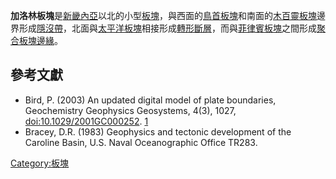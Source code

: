 {{Infobox tectonic plate
| image = File:CarolinePlate.png
| alt = 加洛林板塊
| type = [[板塊列表#次要板塊|次要板塊]]
| area = {{convert|1,700,000|km2|sqmi|abbr=off}}<ref>{{Cite web
 | last = Alden
 | first = A.
 | title = Here Are the Sizes of Tectonic or Lithospheric Plates
 | date = 2016
 | publisher = About.com
 | url = http://geology.about.com/library/bl/blplate_size_table.htm
 | access-date = 2016-12-18
 | ref = harv
 | archive-date = 2016-06-05
 | archive-url = https://web.archive.org/web/20160605161523/http://geology.about.com/library/bl/blplate_size_table.htm
 | dead-url = yes
 }}</ref>
| move_direction = 西北方
| move_speed = {{convert|87|mm|in|abbr=off}}/1年
| geo_features = [[太平洋|太平洋]]
}}
  
'''加洛林板塊'''是[[新畿內亞|新畿內亞]]以北的小型[[板塊|板塊]]，與西面的[[鳥首板塊|鳥首板塊]]和南面的[[木百靈板塊|木百靈板塊]]邊界形成[[隱沒帶|隱沒帶]]，北面與[[太平洋板塊|太平洋板塊]]相接形成[[轉形斷層|轉形斷層]]，而與[[菲律賓板塊|菲律賓板塊]]之間形成[[聚合板塊邊緣|聚合板塊邊緣]]。

==參考文獻==
{{Reflist}}
* Bird, P. (2003) An updated digital model of plate boundaries, Geochemistry Geophysics Geosystems, 4(3), 1027, doi:10.1029/2001GC000252. [http://peterbird.name/publications/2003_PB2002/2003_PB2002.htm]{{Wayback|url=http://peterbird.name/publications/2003_PB2002/2003_PB2002.htm |date=20180929214657 }}
* Bracey, D.R. (1983) Geophysics and tectonic development of the Caroline Basin, U.S. Naval Oceanographic Office TR283.
{{地球板塊}}

[[Category:板塊|Category:板塊]]

{{Tectonics-stub}}